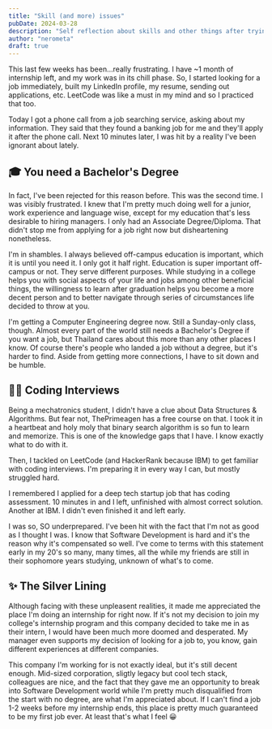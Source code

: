 ```yaml
---
title: "Skill (and more) issues"
pubDate: 2024-03-28
description: "Self reflection about skills and other things after trying to land a job."
author: "nerometa"
draft: true 
---
```


This last few weeks has been...really frustrating. I have ~1 month of internship left, and my work was in its chill phase. So, I started looking for a job immediately, built my LinkedIn profile, my resume, sending out applications, etc. LeetCode was like a must in my mind and so I practiced that too.

Today I got a phone call from a job searching service, asking about my information. They said that they found a banking job for me and they'll apply it after the phone call. Next 10 minutes later, I was hit by a reality I've been ignorant about lately.

## 🎓  You need a Bachelor's Degree

In fact, I've been rejected for this reason before. This was the second time. I was visibly frustrated. I knew that I'm pretty much doing well for a junior, work experience and language wise, except for my education that's less desirable to hiring managers. I only had an Associate Degree/Diploma. That didn't stop me from applying for a job right now but disheartening nonetheless.

I'm in shambles. I always believed off-campus education is important, which it is until you need it. I only got it half right. Education is super important off-campus or not. They serve different purposes. While studying in a college helps you with social aspects of your life and jobs among other beneficial things, the willingness to learn after graduation helps you become a more decent person and to better navigate through series of circumstances life decided to throw at you.

I'm getting a Computer Engineering degree now. Still a Sunday-only class, though. Almost every part of the world still needs a Bachelor's Degree if you want a job, but Thailand cares about this more than any other places I know. Of course there's people who landed a job without a degree, but it's harder to find. Aside from getting more connections, I have to sit down and be humble.

## 👨‍💻 Coding Interviews

Being a mechatronics student, I didn't have a clue about Data Structures & Algorithms. But fear not, ThePrimeagen has a free course on that. I took it in a heartbeat and holy moly that binary search algorithm is so fun to learn and memorize. This is one of the knowledge gaps that I have. I know exactly what to do with it.

Then, I tackled on LeetCode (and HackerRank because IBM) to get familiar with coding interviews. I'm preparing it in every way I can, but mostly struggled hard.

I remembered I applied for a deep tech startup job that has coding assessment. 10 minutes in and I left, unfinished with almost correct solution. Another at IBM. I didn't even finished it and left early.

I was so, SO underprepared. I've been hit with the fact that I'm not as good as I thought I was. I know that Software Development is hard and it's the reason why it's compensated so well. I've come to terms with this statement early in my 20's so many, many times, all the while my friends are still in their sophomore years studying, unknown of what's to come.

## ✨ The Silver Lining

Although facing with these unpleasent realities, it made me appreciated the place I'm doing an internship for right now. If it's not my decision to join my college's internship program and this company decided to take me in as their intern, I would have been much more doomed and desperated. My manager even supports my decision of looking for a job to, you know, gain different experiences at different companies.

This company I'm working for is not exactly ideal, but it's still decent enough. Mid-sized corporation, sligtly legacy but cool tech stack, colleagues are nice, and the fact that they gave me an opportunity to break into Software Development world while I'm pretty much disqualified from the start with no degree, are what I'm appreciated about. If I can't find a job 1-2 weeks before my internship ends, this place is pretty much guaranteed to be my first job ever. At least that's what I feel 😀
